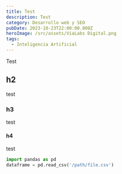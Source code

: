 ```yaml
---
title: Test
description: Test
category: Desarrollo web y SEO
pubDate: 2023-10-23T22:00:00.000Z
heroImage: /src/assets/ViaLabs Digital.png
tags:
  - Inteligencia Artificial
---
```



Test

## h2

test

### h3

test

#### h4

test

```python
import pandas as pd
dataframe = pd.read_csv('/path/file.csv')
```
